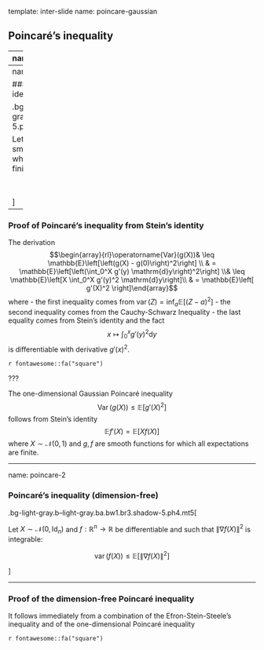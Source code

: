template: inter-slide
name: poincare-gaussian

## Poincaré's inequality

---
name: poincare-1

### Poincaré's inequality in dimension 1


.bg-light-gray.b--light-gray.ba.bw1.br3.shadow-5.ph4.mt5[

Let $X \sim \mathcal{N}(0,1)$ and $g$ be a differentiable function with square-integrable 
derivative (under Gaussian distributions):

$$\operatorname{Var}(g(X)) \leq \mathbb{E}\left[ g'(X)^2 \right]$$


]

---
name: stein-gaussian


### Stein's Gaussian identity

.bg-light-gray.b--light-gray.ba.bw1.br3.shadow-5.ph4.mt5[

Let $X \sim \mathcal{N}(0,1)$ and $f$ be a  smooth functions for
which both sides are finite: 

$$\mathbb{E} f'(X) =\mathbb{E}[X f(X)]$$


]

---

### Proof of Poincaré's inequality from Stein's identity



The derivation
$$\begin{array}{rl}\operatorname{Var}(g(X))& \leq \mathbb{E}\left[\left(g(X) - g(0)\right)^2\right] \\ & = \mathbb{E}\left[\left(\int_0^X g'(y) \mathrm{d}y\right)^2\right] \\& \leq \mathbb{E}\left[X \int_0^X g'(y)^2 \mathrm{d}y\right]\\ & = \mathbb{E}\left[ g'(X)^2 \right]\end{array}$$
where
- the first inequality comes from $\operatorname{var}(Z) = \inf_a \mathbb{E}\left[(Z-a)^2\right]$
- the second inequality comes from the Cauchy-Schwarz Inequality
- the last equality comes from Stein's identity and the fact
$$x \mapsto \int_0^x g'(y)^2 \mathrm{d}y$$
is differentiable with derivative $g'(x)^2$.


`r fontawesome::fa("square")`

???


The one-dimensional Gaussian Poincaré inequality
$$\operatorname{Var}(g(X)) \leq \mathbb{E}\left[ g'(X)^2 \right]$$
follows from Stein's identity
$$\mathbb{E} f'(X) =\mathbb{E}[X f(X)]$$
where $X \sim \mathcal{N}(0,1)$ and $g, f$ are smooth functions for
which all expectations are finite.

---

name: poincare-2

### Poincaré's inequality (dimension-free)


.bg-light-gray.b--light-gray.ba.bw1.br3.shadow-5.ph4.mt5[

Let $X \sim \mathcal{N}(0, \text{Id}_n)$ and $f : \mathbb{R}^n \to \mathbb{R}$ be 
differentiable and such that $\| \nabla f(X)\|^2$ is integrable:

$$\operatorname{var}(f(X)) \leq \mathbb{E}\left[\| \nabla f(X)\|^2 \right]$$ 


]

---

### Proof of the dimension-free  Poincaré inequality

It follows immediately from a combination of the Efron-Stein-Steele's inequality
and of the one-dimensional Poincaré inequality


`r fontawesome::fa("square")`
